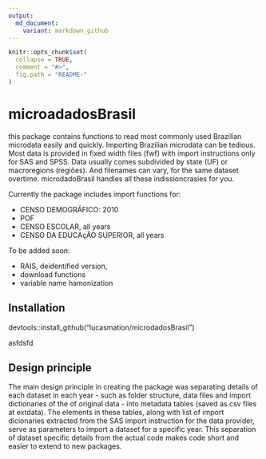 ```yaml
---
output:
  md_document:
    variant: markdown_github
---
```


<!-- README.md is generated from README.Rmd. Please edit that file -->

```r
knitr::opts_chunk$set(
  collapse = TRUE,
  comment = "#>",
  fig.path = "README-"
)
```


# microadadosBrasil

this package contains functions to read most commonly used Brazilian microdata easily and quickly. Importing Brazilian microdata can be tedious. Most data is provided in fixed width files (fwf) with import instructions only for SAS and SPSS. Data usually comes subdivided by state (UF) or macroregions (regiões). And filenames can vary, for the same dataset overtime. microdadoBrasil handles all these indissioncrasies for you. 

Currently the package includes import functions for:
  
* CENSO DEMOGRÁFICO: 2010
* POF
* CENSO ESCOLAR,  all years
* CENSO DA EDUCAçÃO SUPERIOR, all years

To be added soon:

* RAIS, deidentified version,
* download functions
* variable name hamonization


## Installation
devtools::install_github("lucasmation/microdadosBrasil")


asfdsfd

## Design principle

The main design principle in creating the package was separating details of each dataset in each year - such as folder structure, data files and import dictionaries of the of original data - into metadata tables (saved as csv files at extdata). The elements in these tables, along with list of import dicionaries extracted from the SAS import instruction for the data provider,  serve as parameters to import a dataset for a specific year. This separation of dataset specific details from the actual code makes code short and easier to extend to new packages.   

